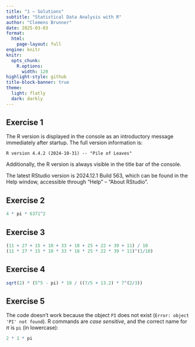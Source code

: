 ```yaml
---
title: "1 – Solutions"
subtitle: "Statistical Data Analysis with R"
author: "Clemens Brunner"
date: 2025-03-03
format:
  html:
    page-layout: full
engine: knitr
knitr:
  opts_chunk: 
    R.options:
      width: 120
highlight-style: github
title-block-banner: true
theme:
  light: flatly
  dark: darkly
---
```


## Exercise 1

The R version is displayed in the console as an introductory message immediately after startup. The full version information is:

```
R version 4.4.2 (2024-10-31) -- "Pile of Leaves"
```

Additionally, the R version is always visible in the title bar of the console.

The latest RStudio version is 2024.12.1 Build 563, which can be found in the Help window, accessible through "Help" – "About RStudio".


## Exercise 2

```r
4 * pi * 6371^2
```


## Exercise 3

```r
(11 + 27 + 15 + 10 + 33 + 18 + 25 + 22 + 39 + 11) / 10
(11 * 27 * 15 * 10 * 33 * 18 * 25 * 22 * 39 * 11)^(1/10)
```


## Exercise 4

```r
sqrt(2) * (5^5 - pi) * 18 / ((7/5 + 13.2) * 7^(2/3))
```


## Exercise 5

The code doesn't work because the object `PI` does not exist (`Error: object 'PI' not found`). R commands are *case sensitive*, and the correct name for $\pi$ is `pi` (in lowercase):

```r
2 * 1 * pi
```
